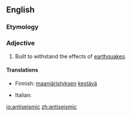 ==English==

===Etymology===
{{prefix|anti|seismic}}

===Adjective===
{{en-adj}}

# {{architecture}} Built to withstand the effects of [[earthquake]]s.

====Translations====
{{trans-top|antiseismic}}
* Finnish: [[maanjäristys|maanjäristyksen]] [[kestävä]]
{{trans-mid}}
* Italian: {{t-|it|antisismico}}
{{trans-bottom}}

[[io:antiseismic]]
[[zh:antiseismic]]